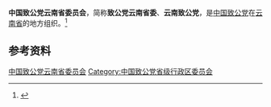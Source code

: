 {{Infobox PRCG
|机构名称 = 中国致公党云南省委员会
|标志1    =
|格言1    =
|届数     = 
|任期始   = 
|任期终   =
|职位1    = 主任委员
|人员1    = 
|职位2    = 副主任委员
|人员2    =
|人数2    =
|职位3    =
|人员3    =
|组织法规 = 中国致公党章程
|上级机构 = [[中国致公党中央委员会|中国致公党中央委员会]]
|机构类型 = [[民主党派|民主党派]][[中国一级行政区|省级行政区]][[委员会|委员会]]
|行政级别 = 正厅级
|场所1    = 民主党派大楼5楼
|地址1    = 昆明市翠湖南路94号
|邮编1    = 
|电话1    = 
|官网1    = {{url|http://www.ynzg.org/}}
}}
'''中国致公党云南省委员会'''，简称'''致公党云南省委'''、'''云南致公党'''，是[[中国致公党|中国致公党]]在[[云南省|云南省]]的地方组织。<ref>{{Cite web|title=中国致公党章程|url=http://www.zg.org.cn/zgdjj/zgzgdzc/200912/t20091201_8650.htm|accessdate=2020-09-03|work=中国致公党|archiveurl=https://web.archive.org/web/20151023213651/http://www.zg.org.cn/zgdjj/zgzgdzc/200912/t20091201_8650.htm|archivedate=2015-10-23|dead-url=no}}</ref>

== 参考资料 ==
{{reflist}}

{{中华人民共和国各省级行政区|委员会|中国致公党|仅内地=yes}}

{{Authority control}}
[[Category:中国致公党云南省委员会|]]
[[Category:中国致公党省级行政区委员会|Category:中国致公党省级行政区委员会]]
